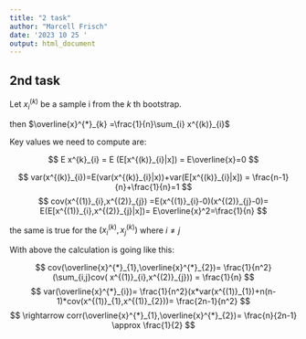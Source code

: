 ---
title: "2 task"
author: "Marcell Frisch"
date: '2023 10 25 '
output: html_document
---

## 2nd task 

Let $x^{(k)} _{i}$ be a sample i from the $k$ th bootstrap.

then $\overline{x}^{*}_{k} =\frac{1}{n}\sum_{i} x^{(k)}_{i}$

Key values we need to compute are:

$$
E x^{k}_{i} = E (E[x^{(k)}_{i}|x]) = E\overline{x}=0
$$

$$
var(x^{(k)}_{i})=E(var(x^{(k)}_{i}|x))+var(E[x^{(k)}_{i}|x]) = \frac{n-1}{n}+\frac{1}{n}=1
$$
$$
cov(x^{(1)}_{i},x^{(2)}_{j}) =E(x^{(1)}_{i}-0)(x^{(2)}_{j}-0)= E(E[x^{(1)}_{i},x^{(2)}_{j}|x])= E\overline{x}^2=\frac{1}{n}
$$

the same is true for the $(x^{(k)}_{i},x^{(k)}_{j})$ where $i{\neq }j$

With above the calculation is going like this:

$$
cov(\overline{x}^{*}_{1},\overline{x}^{*}_{2})= \frac{1}{n^2}(\sum_{i,j}cov( x^{(1)}_{i},x^{(2)}_{j})) = \frac{1}{n}
$$
$$
var(\overline{x}^{*}_{i})= \frac{1}{n^2}(x*var(x^{(1)}_{1})+n(n-1)*cov(x^{(1)}_{1},x^{(1)}_{2}))= \frac{2n-1}{n^2}
$$
$$
\rightarrow corr(\overline{x}^{*}_{1},\overline{x}^{*}_{2})= \frac{n}{2n-1} \approx \frac{1}{2}
$$

